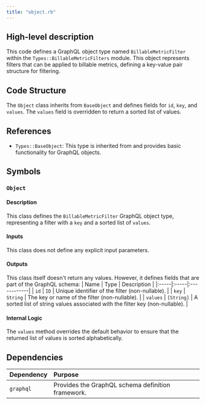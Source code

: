 ```yaml
---
title: "object.rb"
---
```


## High-level description
This code defines a GraphQL object type named `BillableMetricFilter` within the `Types::BillableMetricFilters` module. This object represents filters that can be applied to billable metrics, defining a key-value pair structure for filtering. 

## Code Structure
The `Object` class inherits from `BaseObject` and defines fields for `id`, `key`, and `values`. The `values` field is overridden to return a sorted list of values.

## References
- `Types::BaseObject`: This type is inherited from and provides basic functionality for GraphQL objects.

## Symbols

### `Object`
#### Description
This class defines the `BillableMetricFilter` GraphQL object type, representing a filter with a `key` and a sorted list of `values`.

#### Inputs
This class does not define any explicit input parameters.

#### Outputs
This class itself doesn't return any values. However, it defines fields that are part of the GraphQL schema:
| Name | Type | Description |
|:-----|:-----|:------------|
| `id` | `ID` |  Unique identifier of the filter (non-nullable). |
| `key` | `String` | The key or name of the filter (non-nullable). |
| `values` | `[String]` | A sorted list of string values associated with the filter key (non-nullable). |

#### Internal Logic
The `values` method overrides the default behavior to ensure that the returned list of values is sorted alphabetically.

## Dependencies
| Dependency | Purpose |
|:-----------|:--------|
| `graphql` | Provides the GraphQL schema definition framework. |

